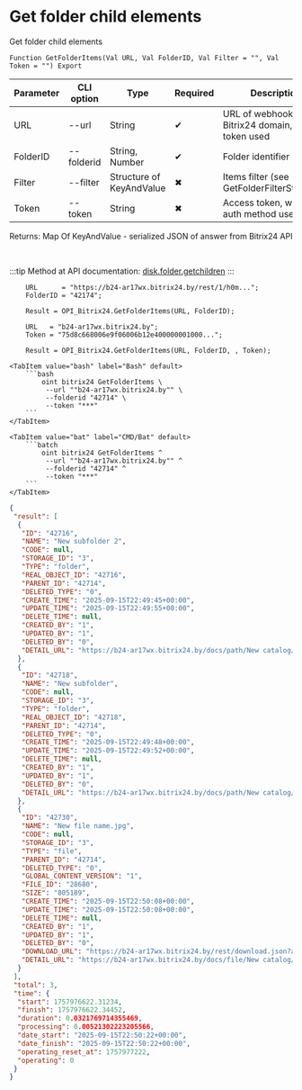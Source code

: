 ﻿---
sidebar_position: 7
description: Get folder child elements and other functions to work with Bitrix24 in the Open Integration Package, a free open-source integration library for 1C:Enterprise 8, OneScript and CLI
keywords: [1C, 1С, 1С:Enterprise, 1С:Enterprise 8.3, API, Integration, Services, Exchange, OneScript, CLI, Bitrix24]
---


# Get folder child elements
 Get folder child elements



`Function GetFolderItems(Val URL, Val FolderID, Val Filter = "", Val Token = "") Export`

  | Parameter | CLI option | Type | Required | Description |
  |-|-|-|-|-|
  | URL | --url | String | &#x2714; | URL of webhook or a Bitrix24 domain, when token used |
  | FolderID | --folderid | String, Number | &#x2714; | Folder identifier |
  | Filter | --filter | Structure of KeyAndValue | &#x2716; | Items filter (see GetFolderFilterStructure) |
  | Token | --token | String | &#x2716; | Access token, when app auth method used |

  
  Returns:  Map Of KeyAndValue - serialized JSON of answer from Bitrix24 API

<br/>

:::tip
Method at API documentation: [disk.folder.getchildren](https://dev.1c-bitrix.ru/rest_help/disk/folder/disk_folder_getchildren.php)
:::
<br/>



```bsl title="1C:Enterprise/OneScript code example"
    URL      = "https://b24-ar17wx.bitrix24.by/rest/1/h0m...";
    FolderID = "42174";

    Result = OPI_Bitrix24.GetFolderItems(URL, FolderID);

    URL   = "b24-ar17wx.bitrix24.by";
    Token = "75d8c668006e9f06006b12e400000001000...";

    Result = OPI_Bitrix24.GetFolderItems(URL, FolderID, , Token);
```
 

 <Tabs>
  
    <TabItem value="bash" label="Bash" default>
        ```bash
            oint bitrix24 GetFolderItems \
             --url ""b24-ar17wx.bitrix24.by"" \
             --folderid "42714" \
             --token "***"
        ```
    </TabItem>
  
    <TabItem value="bat" label="CMD/Bat" default>
        ```batch
            oint bitrix24 GetFolderItems ^
             --url ""b24-ar17wx.bitrix24.by"" ^
             --folderid "42714" ^
             --token "***"
        ```
    </TabItem>
</Tabs>


```json title="Result"
{
 "result": [
  {
   "ID": "42716",
   "NAME": "New subfolder 2",
   "CODE": null,
   "STORAGE_ID": "3",
   "TYPE": "folder",
   "REAL_OBJECT_ID": "42716",
   "PARENT_ID": "42714",
   "DELETED_TYPE": "0",
   "CREATE_TIME": "2025-09-15T22:49:45+00:00",
   "UPDATE_TIME": "2025-09-15T22:49:55+00:00",
   "DELETE_TIME": null,
   "CREATED_BY": "1",
   "UPDATED_BY": "1",
   "DELETED_BY": "0",
   "DETAIL_URL": "https://b24-ar17wx.bitrix24.by/docs/path/New catalog/New subfolder 2"
  },
  {
   "ID": "42718",
   "NAME": "New subfolder",
   "CODE": null,
   "STORAGE_ID": "3",
   "TYPE": "folder",
   "REAL_OBJECT_ID": "42718",
   "PARENT_ID": "42714",
   "DELETED_TYPE": "0",
   "CREATE_TIME": "2025-09-15T22:49:48+00:00",
   "UPDATE_TIME": "2025-09-15T22:49:52+00:00",
   "DELETE_TIME": null,
   "CREATED_BY": "1",
   "UPDATED_BY": "1",
   "DELETED_BY": "0",
   "DETAIL_URL": "https://b24-ar17wx.bitrix24.by/docs/path/New catalog/New subfolder"
  },
  {
   "ID": "42730",
   "NAME": "New file name.jpg",
   "CODE": null,
   "STORAGE_ID": "3",
   "TYPE": "file",
   "PARENT_ID": "42714",
   "DELETED_TYPE": "0",
   "GLOBAL_CONTENT_VERSION": "1",
   "FILE_ID": "28680",
   "SIZE": "805189",
   "CREATE_TIME": "2025-09-15T22:50:08+00:00",
   "UPDATE_TIME": "2025-09-15T22:50:08+00:00",
   "DELETE_TIME": null,
   "CREATED_BY": "1",
   "UPDATED_BY": "1",
   "DELETED_BY": "0",
   "DOWNLOAD_URL": "https://b24-ar17wx.bitrix24.by/rest/download.json?auth=aea4c868006e9f06006b12e4000000010000077d946cde0b1f7694d075dcb049a52034&token=disk%7CaWQ9NDI3MzAmXz1aU1ZqcDNyZmxYVWpxdjRWQ3ByQnlFMUJpdFVtOFRmNA%3D%3D%7CImRvd25sb2FkfGRpc2t8YVdROU5ESTNNekFtWHoxYVUxWnFjRE55Wm14WVZXcHhkalJXUTNCeVFubEZNVUpwZEZWdE9GUm1OQT09fGFlYTRjODY4MDA2ZTlmMDYwMDZiMTJlNDAwMDAwMDAxMDAwMDA3N2Q5NDZjZGUwYjFmNzY5NGQwNzVkY2IwNDlhNTIwMzQi.LZKtc4HbLAKtEqXfldXIvCvIdhWHI2ZCWVvNv1JuGnU%3D",
   "DETAIL_URL": "https://b24-ar17wx.bitrix24.by/docs/file/New catalog/New file name.jpg"
  }
 ],
 "total": 3,
 "time": {
  "start": 1757976622.31234,
  "finish": 1757976622.34452,
  "duration": 0.0321769714355469,
  "processing": 0.00521302223205566,
  "date_start": "2025-09-15T22:50:22+00:00",
  "date_finish": "2025-09-15T22:50:22+00:00",
  "operating_reset_at": 1757977222,
  "operating": 0
 }
}
```
